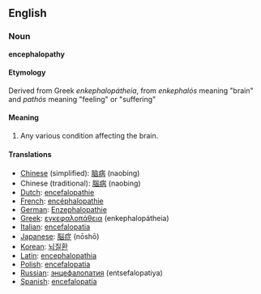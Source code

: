 
{{Wikipedia}}
==English==
===Noun===
'''encephalopathy'''

====Etymology====
Derived from Greek ''enkephalopátheia'', from ''enkephalós'' meaning "brain" and ''pathós'' meaning "feeling" or "suffering"

====Meaning====

#Any various condition affecting the brain.

====Translations====
*[[Chinese]] (simplified): [[脑病]] (naobing)
*Chinese (traditional): [[腦病]] (naobing)
*[[Dutch]]: [[encefalopathie]]
*[[French]]: [[encéphalopathie]]
*[[German]]: [[Enzephalopathie]]
*[[Greek]]: [[εγκεφαλοπάθεια]] (enkephalopátheia)
*[[Italian]]: [[encefalopatia]]
*[[Japanese]]: [[脳症]] (nōshō)
*[[Korean]]: [[뇌질환]]
*[[Latin]]: [[encephalopathia]]
*[[Polish]]: [[encefalopatia]]
*[[Russian]]: [[энцефалопатия]] (entsefalopatiya)
*[[Spanish]]: [[encefalopatía]]